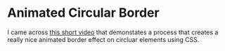 
# Animated Circular Border

I came across [this short video](https://youtube.com/shorts/BiYBJ9PIbrw) that demonstates a process that creates a really nice animated border effect on circluar elements using CSS.

<HtmlDemo
  src="/isolations/html/animated-circular-border.html"
  width="500"
  height="700"
/>
